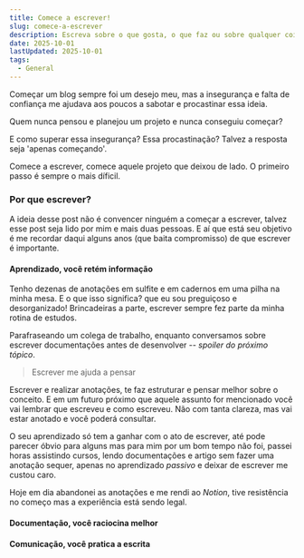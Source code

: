 ```yaml
---
title: Comece a escrever!
slug: comece-a-escrever
description: Escreva sobre o que gosta, o que faz ou sobre qualquer coisa, documente sua jornada!
date: 2025-10-01
lastUpdated: 2025-10-01
tags:
  - General
---
```


Começar um blog sempre foi um desejo meu, mas a insegurança e falta de confiança me ajudava aos poucos a sabotar
e procastinar essa ideia.

Quem nunca pensou e planejou um projeto e nunca conseguiu começar?

E como superar essa insegurança? Essa procastinação? Talvez a resposta seja 'apenas começando'.

Comece a escrever, comece aquele projeto que deixou de lado. O primeiro passo é sempre o mais díficil.

### Por que escrever?

A ideia desse post não é convencer ninguém a começar a escrever, talvez esse post seja lido por mim e mais duas pessoas. E aí que está
seu objetivo é me recordar daqui alguns anos (que baita compromisso) de que escrever é importante.

#### Aprendizado, você retém informação

Tenho dezenas de anotações em sulfite e em cadernos em uma pilha na minha mesa. E o que isso significa?
que eu sou preguiçoso e desorganizado! Brincadeiras a parte, escrever sempre fez parte da minha rotina de estudos. 

Parafraseando um colega de trabalho, enquanto conversamos sobre escrever documentações antes de desenvolver -- *spoiler do próximo tópico*.
> Escrever me ajuda a pensar

Escrever e realizar anotações, te faz estruturar e pensar melhor sobre o conceito. E em um futuro próximo que aquele assunto for mencionado você vai lembrar
que escreveu e como escreveu. Não com tanta clareza, mas vai estar anotado e você poderá consultar.  

O seu aprendizado só tem a ganhar com o ato de escrever, até pode parecer óbvio para alguns mas para mim por um bom tempo não foi, passei horas assistindo cursos, lendo documentações e artigo
sem fazer uma anotação sequer, apenas no aprendizado *passivo* e deixar de escrever me custou caro. 

Hoje em dia abandonei as anotações e me rendi ao *Notion*, tive resistência no começo mas a experiência está sendo legal.
#### Documentação, você raciocina melhor

#### Comunicação, você pratica a escrita



